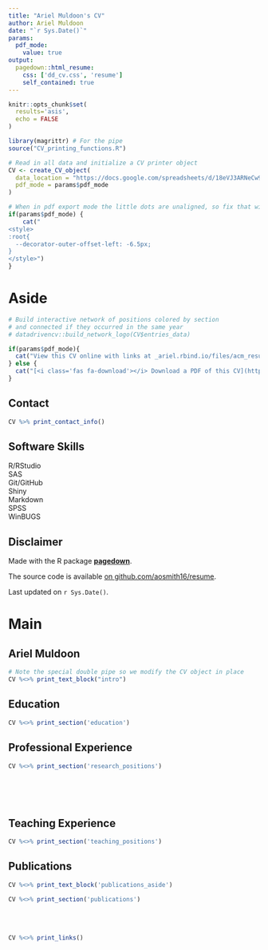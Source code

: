 ```yaml
---
title: "Ariel Muldoon's CV"
author: Ariel Muldoon
date: "`r Sys.Date()`"
params:
  pdf_mode:
    value: true
output:
  pagedown::html_resume:
    css: ['dd_cv.css', 'resume']
    self_contained: true
---
```


```r
knitr::opts_chunk$set(
  results='asis', 
  echo = FALSE
)

library(magrittr) # For the pipe
source("CV_printing_functions.R")

# Read in all data and initialize a CV printer object
CV <- create_CV_object(
  data_location = "https://docs.google.com/spreadsheets/d/18eVJ3ARNeCw99B9rX7zfwrh4-c2v_6BaOEPrjGOGNhc/",  
  pdf_mode = params$pdf_mode
)

```


```r
# When in pdf export mode the little dots are unaligned, so fix that with some conditional CSS.
if(params$pdf_mode) {
    cat("
<style>
:root{
  --decorator-outer-offset-left: -6.5px;
}
</style>")
}
```


Aside
================================================================================

```r
# Build interactive network of positions colored by section
# and connected if they occurred in the same year
# datadrivencv::build_network_logo(CV$entries_data)
```


```r
if(params$pdf_mode){
  cat("View this CV online with links at _ariel.rbind.io/files/acm_resume.html_")
} else {
  cat("[<i class='fas fa-download'></i> Download a PDF of this CV](https://github.com/aosmith16/resume/raw/master/acm_resume.pdf)")
}
```

Contact {#contact}
--------------------------------------------------------------------------------

```r
CV %>% print_contact_info()
```



<!-- Language Skills {#skills} -->
<!-- -------------------------------------------------------------------------------- -->

<!-- ```{r} -->
<!-- CV %>% print_skill_bars() -->
<!-- ``` -->

Software Skills {#software}
--------------------------------------------------------------------------------

R/RStudio  
SAS  
Git/GitHub  
Shiny  
Markdown  
SPSS  
WinBUGS  


Disclaimer {#disclaimer}
--------------------------------------------------------------------------------

Made with the R package [**pagedown**](https://github.com/rstudio/pagedown). 

The source code is available [on github.com/aosmith16/resume](https://github.com/aosmith16/resume).

Last updated on `r Sys.Date()`.



Main
================================================================================

Ariel Muldoon {#title}
--------------------------------------------------------------------------------

```r
# Note the special double pipe so we modify the CV object in place
CV %<>% print_text_block("intro") 
```



Education {data-icon=graduation-cap data-concise=true}
--------------------------------------------------------------------------------

```r
CV %<>% print_section('education')
```



Professional Experience {data-icon=suitcase}
--------------------------------------------------------------------------------

```r
CV %<>% print_section('research_positions')
```

<!-- These breaks just force a new page so section doesnt get cut off -->
<br>
<br>
<br>

Teaching Experience {data-icon=chalkboard-teacher}
--------------------------------------------------------------------------------

```r
CV %<>% print_section('teaching_positions')
```



Publications {data-icon=file}
--------------------------------------------------------------------------------

::: aside
```r
CV %<>% print_text_block('publications_aside')
```
:::

```r
CV %<>% print_section('publications')
```

<br>
<br>

```r
CV %<>% print_links()
```
